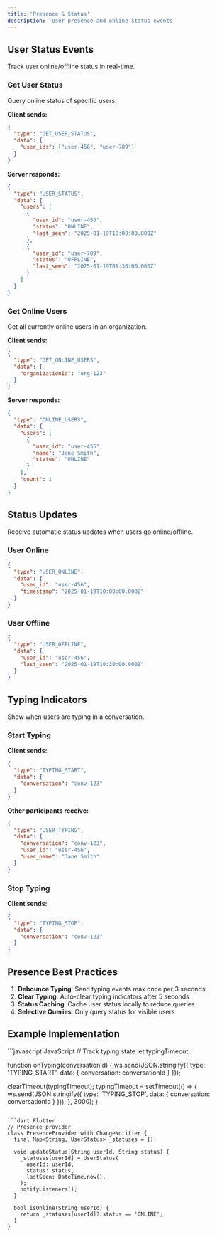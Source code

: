 ```yaml
---
title: 'Presence & Status'
description: 'User presence and online status events'
---
```


## User Status Events

Track user online/offline status in real-time.

### Get User Status

Query online status of specific users.

**Client sends:**
```json
{
  "type": "GET_USER_STATUS",
  "data": {
    "user_ids": ["user-456", "user-789"]
  }
}
```

**Server responds:**
```json
{
  "type": "USER_STATUS",
  "data": {
    "users": [
      {
        "user_id": "user-456",
        "status": "ONLINE",
        "last_seen": "2025-01-19T10:00:00.000Z"
      },
      {
        "user_id": "user-789",
        "status": "OFFLINE",
        "last_seen": "2025-01-19T09:30:00.000Z"
      }
    ]
  }
}
```

### Get Online Users

Get all currently online users in an organization.

**Client sends:**
```json
{
  "type": "GET_ONLINE_USERS",
  "data": {
    "organizationId": "org-123"
  }
}
```

**Server responds:**
```json
{
  "type": "ONLINE_USERS",
  "data": {
    "users": [
      {
        "user_id": "user-456",
        "name": "Jane Smith",
        "status": "ONLINE"
      }
    ],
    "count": 1
  }
}
```

## Status Updates

Receive automatic status updates when users go online/offline.

### User Online

```json
{
  "type": "USER_ONLINE",
  "data": {
    "user_id": "user-456",
    "timestamp": "2025-01-19T10:00:00.000Z"
  }
}
```

### User Offline

```json
{
  "type": "USER_OFFLINE",
  "data": {
    "user_id": "user-456",
    "last_seen": "2025-01-19T10:30:00.000Z"
  }
}
```

## Typing Indicators

Show when users are typing in a conversation.

### Start Typing

**Client sends:**
```json
{
  "type": "TYPING_START",
  "data": {
    "conversation": "conv-123"
  }
}
```

**Other participants receive:**
```json
{
  "type": "USER_TYPING",
  "data": {
    "conversation": "conv-123",
    "user_id": "user-456",
    "user_name": "Jane Smith"
  }
}
```

### Stop Typing

**Client sends:**
```json
{
  "type": "TYPING_STOP",
  "data": {
    "conversation": "conv-123"
  }
}
```

## Presence Best Practices

1. **Debounce Typing**: Send typing events max once per 3 seconds
2. **Clear Typing**: Auto-clear typing indicators after 5 seconds
3. **Status Caching**: Cache user status locally to reduce queries
4. **Selective Queries**: Only query status for visible users

## Example Implementation

<CodeGroup>
```javascript JavaScript
// Track typing state
let typingTimeout;

function onTyping(conversationId) {
  ws.send(JSON.stringify({
    type: 'TYPING_START',
    data: { conversation: conversationId }
  }));
  
  clearTimeout(typingTimeout);
  typingTimeout = setTimeout(() => {
    ws.send(JSON.stringify({
      type: 'TYPING_STOP',
      data: { conversation: conversationId }
    }));
  }, 3000);
}
```

```dart Flutter
// Presence provider
class PresenceProvider with ChangeNotifier {
  final Map<String, UserStatus> _statuses = {};
  
  void updateStatus(String userId, String status) {
    _statuses[userId] = UserStatus(
      userId: userId,
      status: status,
      lastSeen: DateTime.now(),
    );
    notifyListeners();
  }
  
  bool isOnline(String userId) {
    return _statuses[userId]?.status == 'ONLINE';
  }
}
```
</CodeGroup>
